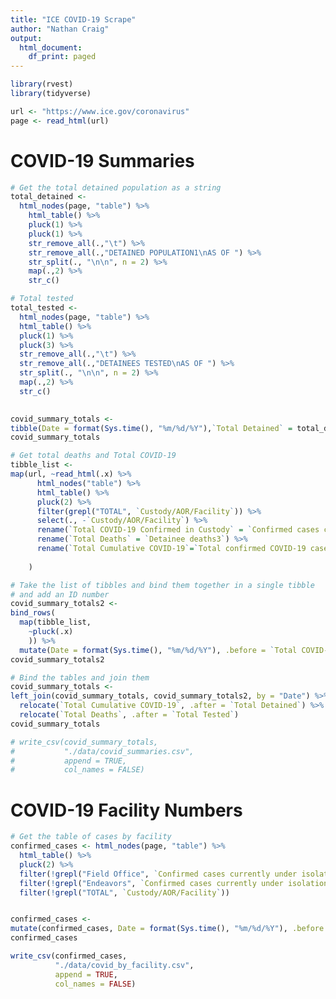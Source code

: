 ```yaml
---
title: "ICE COVID-19 Scrape"
author: "Nathan Craig"
output:
  html_document:
    df_print: paged
---
```


```r
library(rvest)
library(tidyverse)
```

```r
url <- "https://www.ice.gov/coronavirus"
page <- read_html(url)
```



# COVID-19 Summaries
```r
# Get the total detained population as a string
total_detained <-
  html_nodes(page, "table") %>% 
    html_table() %>% 
    pluck(1) %>% 
    pluck(1) %>% 
    str_remove_all(.,"\t") %>% 
    str_remove_all(.,"DETAINED POPULATION1\nAS OF ") %>% 
    str_split(., "\n\n", n = 2) %>% 
    map(.,2) %>% 
    str_c()

# Total tested
total_tested <- 
  html_nodes(page, "table") %>% 
  html_table() %>% 
  pluck(1) %>% 
  pluck(3) %>% 
  str_remove_all(.,"\t") %>% 
  str_remove_all(.,"DETAINEES TESTED\nAS OF ") %>% 
  str_split(., "\n\n", n = 2) %>% 
  map(.,2) %>% 
  str_c()
  

covid_summary_totals <- 
tibble(Date = format(Sys.time(), "%m/%d/%Y"),`Total Detained` = total_detained, `Total Tested` = total_tested)
covid_summary_totals

```

```r
# Get total deaths and Total COVID-19
tibble_list <- 
map(url, ~read_html(.x) %>% 
      html_nodes("table") %>% 
      html_table() %>% 
      pluck(2) %>% 
      filter(grepl("TOTAL", `Custody/AOR/Facility`)) %>% 
      select(., -`Custody/AOR/Facility`) %>% 
      rename(`Total COVID-19 Confirmed in Custody` = `Confirmed cases currently under isolation or monitoring`) %>% 
      rename(`Total Deaths` = `Detainee deaths3`) %>% 
      rename(`Total Cumulative COVID-19`=`Total confirmed COVID-19 cases4`)
    
    )

# Take the list of tibbles and bind them together in a single tibble
# and add an ID number
covid_summary_totals2 <- 
bind_rows(
  map(tibble_list,
    ~pluck(.x)
    )) %>% 
  mutate(Date = format(Sys.time(), "%m/%d/%Y"), .before = `Total COVID-19 Confirmed in Custody`)
covid_summary_totals2
```

```r
# Bind the tables and join them
covid_summary_totals <- 
left_join(covid_summary_totals, covid_summary_totals2, by = "Date") %>% 
  relocate(`Total Cumulative COVID-19`, .after = `Total Detained`) %>% 
  relocate(`Total Deaths`, .after = `Total Tested`)
covid_summary_totals
```

```r
# write_csv(covid_summary_totals,
#           "./data/covid_summaries.csv",
#           append = TRUE,
#           col_names = FALSE)
```














# COVID-19 Facility Numbers

```r
# Get the table of cases by facility
confirmed_cases <- html_nodes(page, "table") %>% 
  html_table() %>% 
  pluck(2) %>% 
  filter(!grepl("Field Office", `Confirmed cases currently under isolation or monitoring`)) %>% 
  filter(!grepl("Endeavors", `Confirmed cases currently under isolation or monitoring`)) %>% 
  filter(!grepl("TOTAL", `Custody/AOR/Facility`))


confirmed_cases <- 
mutate(confirmed_cases, Date = format(Sys.time(), "%m/%d/%Y"), .before = `Custody/AOR/Facility`)
confirmed_cases
```



```r
write_csv(confirmed_cases,
          "./data/covid_by_facility.csv",
          append = TRUE,
          col_names = FALSE)
```



